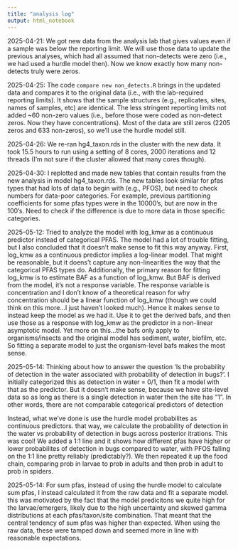 ```yaml
---
title: "analysis log"
output: html_notebook
---
```


2025-04-21: We got new data from the analysis lab that gives values even if a sample was below the reporting limit. We will use those data to update the previous analyses, which had all assumed that non-detects were zero (i.e., we had used a hurdle model then). Now we know exactly how many non-detects truly were zeros.

2025-04-25: The code `compare new non_detects.R` brings in the updated data and compares it to the original data (i.e., with the lab-required reporting limits). It shows that the sample structures (e.g., replicates, sites, names of samples, etc) are identical. The less stringent reporting limits not added ~60 non-zero values (i.e., before those were coded as non-detect zeros. Now they have concentrations). Most of the data are still zeros (2205 zeros and 633 non-zeros), so we'll use the hurdle model still.

2025-04-26: We re-ran hg4_taxon.rds in the cluster with the new data. It took 15.5 hours to run using a setting of 8 cores, 2000 iterations and 12 threads (I'm not sure if the cluster allowed that many cores though).

2025-04-30: I replotted and made new tables that contain results from the new analysis in model hg4_taxon.rds. The new tables look similar for pfas types that had lots of data to begin with (e.g., PFOS), but need to check numbers for data-poor categories. For example, previous partitioning coefficients for some pfas types were in the 10000's, but are now in the 100's. Need to check if the difference is due to more data in those specific categories.

2025-05-12: Tried to analyze the model with log_kmw as a continuous predictor instead of categorical PFAS. The model had a lot of trouble fitting, but I also concluded that it doesn't make sense to fit this way anyway. First, log_kmw as a continuous predictor implies a log-linear model. That might be reasonable, but it doens't capture any non-linearities the way that the categorical PFAS types do. Additionally, the primary reason for fitting log_kmw is to estimate BAF as a function of log_kmw. But BAF is derived from the model, it's not a response variable. The response variable is concentration and I don't know of a theoretical reason for why concentration should be a linear function of log_kmw (though we could think on this more...I just haven't looked much). Hence it makes sense to instead keep the model as we had it. Use it to get the derived bafs, and then use those as a response with log_kmw as the predictor in a non-linear asymptotic model. Yet more on this...the bafs only apply to organisms/insects and the original model has sediment, water, biofilm, etc. So fitting a separate model to just the organism-level bafs makes the most sense.

2025-05-14: Thinking about how to answer the question 'Is the probability of detection in the water associated with probability of detection in bugs?'. I initially categorized this as detection in water = 0/1, then fit a model with that as the predictor. But it doesn't make sense, because we have site-level data so as long as there is a single detection in water then the site has "1". In other words, there are not comparable categorical predictors of detection

Instead, what we've done is use the hurdle model probabilites as continuous predictors. that way, we calculate the probability of detection in the water vs probability of detection in bugs across posterior itrations. This was cool! We added a 1:1 line and it shows how different pfas have higher or lower probabilites of detection in bugs compared to water, with PFOS falling on the 1:1 line pretty reliably (predictably?). We then repeated it up the food chain, comparing prob in larvae to prob in adults and then prob in adult to prob in spiders. 

2025-05-14: For sum pfas, instead of using the hurdle model to calculate sum pfas, I instead calculated it from the raw data and fit a separate model. this was motivated by the fact that the model predicitons we quite high for the larvae/emergers, likely due to the high uncertainty and skewed gamma distributions at each pfas/taxon/site combination. That meant that the central tendency of sum pfas was higher than expected. When using the raw data, these were tamped down and seemed more in line with reasonable expectations.